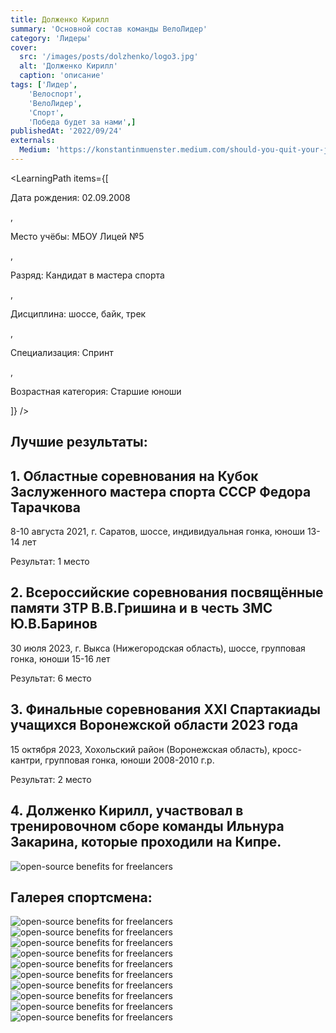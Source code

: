 ```yaml
---
title: Долженко Кирилл
summary: 'Основной состав команды ВелоЛидер'
category: 'Лидеры'
cover:
  src: '/images/posts/dolzhenko/logo3.jpg'
  alt: 'Долженко Кирилл'
  caption: 'описание'
tags: ['Лидер',
    'Велоспорт',
    'ВелоЛидер',
    'Спорт',
    'Победа будет за нами',]
publishedAt: '2022/09/24'
externals:
  Medium: 'https://konstantinmuenster.medium.com/should-you-quit-your-job-for-your-side-project-ed77985431c'
---
```

<LearningPath
  items={[
    <p>Дата рождения: 02.09.2008</p>,
    <p>Место учёбы: МБОУ Лицей №5</p>,
    <p>Разряд: Кандидат в мастера спорта</p>,
    <p>Дисциплина: шоссе, байк, трек</p>,
    <p>Специализация: Спринт </p>,
    <p>Возрастная категория: Старшие юноши</p>
  ]}
/>

## Лучшие результаты:

## 1. Областные соревнования на Кубок Заслуженного мастера спорта СССР Федора Тарачкова 
8-10 августа 2021, г. Саратов, шоссе, индивидуальная гонка,  юноши 13-14 лет

Результат: 1 место

## 2. Всероссийские соревнования посвящённые памяти ЗТР В.В.Гришина и в честь ЗМС Ю.В.Баринов
30 июля 2023, г. Выкса (Нижегородская область), шоссе, групповая гонка, юноши 15-16 лет

Результат: 6 место

## 3. Финальные соревнования XXI Спартакиады учащихся Воронежской области 2023 года
15 октября 2023, Хохольский район (Воронежская область), кросс-кантри, групповая гонка, юноши 2008-2010 г.р.

Результат: 2 место

## 4. Долженко Кирилл, участвовал в тренировочном сборе команды Ильнура Закарина, которые проходили на Кипре.
<Image
  src="/images/posts/dolzhenko/12.jpg"
  alt="open-source benefits for freelancers"
/>

## Галерея спортсмена:
<Image
  src="/images/posts/dolzhenko/4.jpg"
  alt="open-source benefits for freelancers"
/>
<Image
  src="/images/posts/dolzhenko/1.jpg"
  alt="open-source benefits for freelancers"
/>
<Image
  src="/images/posts/dolzhenko/2.jpg"
  alt="open-source benefits for freelancers"
/>
<Image
  src="/images/posts/dolzhenko/3.jpg"
  alt="open-source benefits for freelancers"
/>
<Image
  src="/images/posts/dolzhenko/5.jpg"
  alt="open-source benefits for freelancers"
/>
<Image
  src="/images/posts/dolzhenko/6.jpg"
  alt="open-source benefits for freelancers"
/>
<Image
  src="/images/posts/dolzhenko/7.jpg"
  alt="open-source benefits for freelancers"
/>
<Image
  src="/images/posts/dolzhenko/9.jpg"
  alt="open-source benefits for freelancers"
/>
<Image
  src="/images/posts/dolzhenko/10.jpg"
  alt="open-source benefits for freelancers"
/>
<Image
  src="/images/posts/dolzhenko/11.jpg"
  alt="open-source benefits for freelancers"
/>

